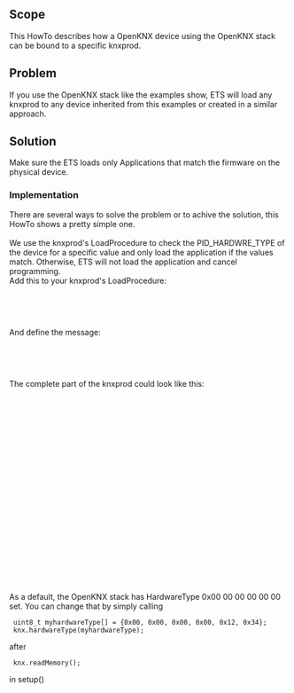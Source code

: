 == Scope ==
This HowTo describes how a OpenKNX device using the OpenKNX stack can be bound to a specific knxprod.<br>

== Problem ==
If you use the OpenKNX stack like the examples show, ETS will load any knxprod to any device inherited from this examples or created in a similar approach.

== Solution ==
Make sure the ETS loads only Applications that match the firmware on the physical device.

=== Implementation ===
There are several ways to solve the problem or to achive the solution, this HowTo shows a pretty simple one.<br><br>
We use the knxprod's LoadProcedure to check the PID_HARDWRE_TYPE of the device for a specific value and only load the application if the values match. Otherwise, ETS will not load the application and cancel programming.<br>
Add this to your knxprod's LoadProcedure:

  <LdCtrlCompareProp InlineData="000000001234" ObjIdx="0" PropId="78">
    <OnError Cause="CompareMismatch" MessageRef="M-00FA_A-0000-00-0000_M-1" />
  </LdCtrlCompareProp>

And define the message:

  <Messages>
    <Message Id="M-00FA_A-0000-00-0000_M-1" Name="EM_APmismatch" Text="This application program can only be used for device 1234." />
  </Messages>

The complete part of the knxprod could look like this:
  <LoadProcedures>
      <LoadProcedure MergeId="2">
      <LdCtrlRelSegment LsmIdx="4" Size="0" Mode="1" Fill="0" AppliesTo="full" />
      <LdCtrlRelSegment LsmIdx="4" Size="0" Mode="0" Fill="0" AppliesTo="par" />
          <LdCtrlCompareProp InlineData="000000001234" ObjIdx="0" PropId="78">
          <OnError Cause="CompareMismatch" MessageRef="M-00FA_A-0000-00-0000_M-1" />
      </LdCtrlCompareProp>
      </LoadProcedure>
      <LoadProcedure MergeId="4">
      <LdCtrlWriteRelMem ObjIdx="4" Offset="0" Size="0" Verify="true" AppliesTo="full,par" />
      </LoadProcedure>
      <LoadProcedure MergeId="7">
          <LdCtrlLoadImageProp ObjIdx="1" PropId="27" />
          <LdCtrlLoadImageProp ObjIdx="2" PropId="27" />
          <LdCtrlLoadImageProp ObjIdx="3" PropId="27" />
          <LdCtrlLoadImageProp ObjIdx="4" PropId="27" />
      </LoadProcedure>
  </LoadProcedures>
  <Messages>
      <Message Id="M-00FA_A-0000-00-0000_M-1" Name="EM_APmismatch" Text="This application program can only be used for device D7." />
  </Messages>

As a default, the OpenKNX stack has HardwareType 0x00 00 00 00 00 00 set.
You can change that by simply calling

  uint8_t myhardwareType[] = {0x00, 0x00, 0x00, 0x00, 0x12, 0x34};
  knx.hardwareType(myhardwareType);

after

  knx.readMemory();

in setup()